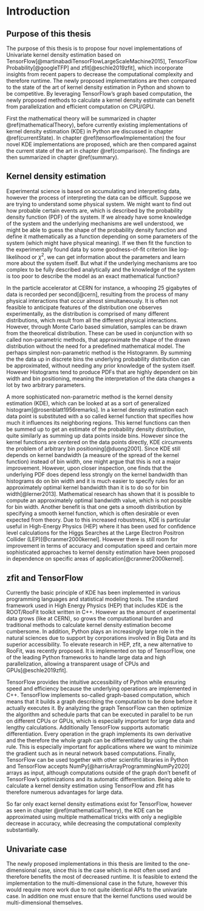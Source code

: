 # Introduction {#introduction}

## Purpose of this thesis

The purpose of this thesis is to propose four novel implementations of Univariate kernel density estimation based on TensorFlow[@martinabadiTensorFlowLargeScaleMachine2015], TensorFlow Probability[@googleTFP] and zfit[@eschle2019zfit], which incorporate insights from recent papers to decrease the computational complexity and therefore runtime. The newly proposed implementations are then compared to the state of the art of kernel density estimation in Python and shown to be competitive. By leveraging TensorFlow's graph based computation, the newly proposed methods to calculate a kernel density estimate can benefit from parallelization and efficient computation on CPU/GPU.

First the mathematical theory will be summarized in chapter \@ref(mathematicalTheory), before currently existing implementations of kernel density estimation (KDE) in Python are discussed in chapter \@ref(currentState). In chapter \@ref(tensorflowImplementation) the four novel KDE implementations are proposed, which are then compared against the current state of the art in chapter \@ref(comparison). The findings are then summarized in chapter \@ref(summary).


## Kernel density estimation

Experimental science is based on accumulating and interpreting data, however the process of interpreting the data can be difficult. Suppose we are trying to understand some physical system. We might want to find out how probable certain events are, which is described by the probability density function (PDF) of the system. If we already have some knowledge of the system and the underlying mechanisms are well understood, we might be able to guess the shape of the probability density function and define it mathematically as a function depending on some parameters of the system (which might have physical meaning). If we then fit the function to the experimentally found data by some goodness-of-fit criterion like log-likelihood or $\chi^2$, we can get information about the parameters and learn more about the system itself. 
But what if the underlying mechanisms are too complex to be fully described analytically and the knowledge of the system is too poor to describe the model as an exact mathematical function? 

In the particle accelerator at CERN for instance, a whooping 25 gigabytes of data is recorded per second[@cern], resulting from the process of many physical interactions that occur almost simultaneously. It is often not feasible to anticipate features of the distribution one observes experimentally, as the distribution is comprised of many different distributions, which result from all the different physical interactions. However, through Monte Carlo based simulation, samples can be drawn from the theoretical distribution. These can be used in conjunction with so called non-parametric methods, that approximate the shape of the drawn distribution without the need for a predefined mathematical model. The perhaps simplest non-parametric method is the Histogramm. By summing the the data up in discrete bins the underlying probability distribution can be approximated, without needing any prior knowledge of the system itself. However Histograms tend to produce PDFs that are highly dependent on bin width and bin positioning, meaning the interpretation of the data changes a lot by two arbitrary parameters.

A more sophisticated non-parametric method is the kernel density estimation (KDE), which can be looked at as a sort of generalized histogram[@rosenblatt1956remarks]. In a kernel density estimation each data point is substituted with a so called kernel function that specifies how much it influences its neighboring regions. This kernel functions can then be summed up to get an estimate of the probability density distribution, quite similarly as summing up data points inside bins. However since the kernel functions are centered on the data points directly, KDE circumvents the problem of arbitrary bin positioning[@duong2001]. Since KDE still depends on kernel bandwidth (a measure of the spread of the kernel function) instead of bin width, one might argue that this is not a major improvement. However, upon closer inspection, one finds that the underlying PDF does depend less strongly on the kernel bandwidth than histograms do on bin width and it is much easier to specify rules for an approximately optimal kernel bandwidth than it is to do so for bin width[@lerner2013]. Mathematical research has shown that it is possible to compute an approximately optimal bandwidth value, which is not possible for bin width. Another benefit is that one gets a smooth distribution by specifying a smooth kernel function, which is often desirable or even expected from theory. Due to this increased robustness, KDE is particular useful in High-Energy Physics (HEP) where it has been used for confidence level calculations for the Higgs Searches at the Large Electron Positron Collider (LEP)[@cranmer2000kernel]. However there is still room for improvement in terms of accuracy and computation speed and certain more sophisticated approaches to kernel density estimation have been proposed in dependence on specific areas of application[@cranmer2000kernel].


## zfit and TensorFlow

Currently the basic principle of KDE has been implemented in various programming languages and statistical modeling tools. The standard framework used in High Energy Physics (HEP) that includes KDE is the ROOT/RooFit toolkit written in C++. However as the amount of experimental data grows (like at CERN), so grows the computational burden and traditional methods to calculate kernel density estimation become cumbersome. In addition, Python plays an increasingly large role in the natural sciences due to support by corporations involved in Big Data and its superior accessibility. To elevate research in HEP, zfit, a new alternative to RooFit, was recently proposed. It is implemented on top of TensorFlow, one of the leading Python frameworks to handle large data and high parallelization, allowing a transparent usage of CPUs and GPUs[@eschle2019zfit].

TensorFlow provides the intuitive accessibility of Python while ensuring speed and efficiency because the underlying operations are implemented in C++. TensorFlow implements so-called graph-based computation, which means that it builds a graph describing the computation to be done before it actually executes it. By analyzing the graph TensorFlow can then optimize the algorithm and schedule parts that can be executed in parallel to be run on different CPUs or GPUs, which is especially important for large data and lengthy calculations. Additionally TensorFlow supports automatic differentiation. Every operation in the graph implements its own derivative and the therefore the whole graph can be differentiated by using the chain rule. This is especially important for applications where we want to minimize the gradient such as in neural network based computations. Finally, TensorFlow can be used together with other scientific libraries in Python and TensorFlow accepts NumPy[@harrisArrayProgrammingNumPy2020] arrays as input, although computations outside of the graph don't benefit of TensorFlow's optimizations and its automatic differentiation. Being able to calculate a kernel density estimation using TensorFlow and zfit has therefore numerous advantages for large data.

So far only exact kernel density estimations exist for TensorFlow, however as seen in chapter \@ref(mathematicalTheory), the KDE can be approximated using multiple mathematical tricks with only a negligible decrease in accuracy, while decreasing the computational complexity substantially.


## Univariate case {#introduction-univariate}

The newly proposed implementations in this thesis are limited to the one-dimensional case, since this is the case which is most often used and therefore benefits the most of decreased runtime. It is feasible to extend the implementation to the multi-dimensional case in the future, however this would require more work due to not quite identical APIs to the univariate case. In addition one must ensure that the kernel functions used would be multi-dimensional themselves.